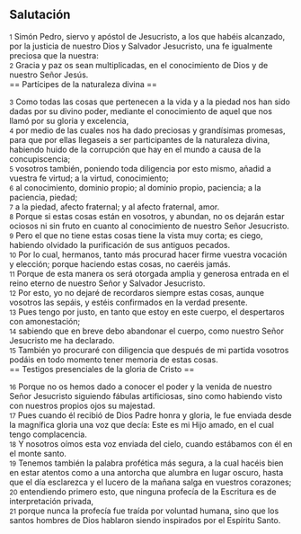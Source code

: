 == Salutación ==

{{anchor|1}} <small>1</small> Simón Pedro, siervo y apóstol de Jesucristo, a los que habéis alcanzado, por la justicia de nuestro Dios y Salvador Jesucristo, una fe igualmente preciosa que la nuestra:<br>
{{anchor|2}} <small>2</small> Gracia y paz os sean multiplicadas, en el conocimiento de Dios y de nuestro Señor Jesús.<br>
== Partícipes de la naturaleza divina ==

{{anchor|3}} <small>3</small> Como todas las cosas que pertenecen a la vida y a la piedad nos han sido dadas por su divino poder, mediante el conocimiento de aquel que nos llamó por su gloria y excelencia,<br>
{{anchor|4}} <small>4</small> por medio de las cuales nos ha dado preciosas y grandísimas promesas, para que por ellas llegaseis a ser participantes de la naturaleza divina, habiendo huido de la corrupción que hay en el mundo a causa de la concupiscencia;<br>
{{anchor|5}} <small>5</small> vosotros también, poniendo toda diligencia por esto mismo, añadid a vuestra fe virtud; a la virtud, conocimiento;<br>
{{anchor|6}} <small>6</small> al conocimiento, dominio propio; al dominio propio, paciencia; a la paciencia, piedad;<br>
{{anchor|7}} <small>7</small> a la piedad, afecto fraternal; y al afecto fraternal, amor.<br>
{{anchor|8}} <small>8</small> Porque si estas cosas están en vosotros, y abundan, no os dejarán estar ociosos ni sin fruto en cuanto al conocimiento de nuestro Señor Jesucristo.<br>
{{anchor|9}} <small>9</small> Pero el que no tiene estas cosas tiene la vista muy corta; es ciego, habiendo olvidado la purificación de sus antiguos pecados.<br>
{{anchor|10}} <small>10</small> Por lo cual, hermanos, tanto más procurad hacer firme vuestra vocación y elección; porque haciendo estas cosas, no caeréis jamás.<br>
{{anchor|11}} <small>11</small> Porque de esta manera os será otorgada amplia y generosa entrada en el reino eterno de nuestro Señor y Salvador Jesucristo.<br>
{{anchor|12}} <small>12</small> Por esto, yo no dejaré de recordaros siempre estas cosas, aunque vosotros las sepáis, y estéis confirmados en la verdad presente.<br>
{{anchor|13}} <small>13</small> Pues tengo por justo, en tanto que estoy en este cuerpo, el despertaros con amonestación;<br>
{{anchor|14}} <small>14</small> sabiendo que en breve debo abandonar el cuerpo, como nuestro Señor Jesucristo me ha declarado.<br>
{{anchor|15}} <small>15</small> También yo procuraré con diligencia que después de mi partida vosotros podáis en todo momento tener memoria de estas cosas.<br>
== Testigos presenciales de la gloria de Cristo ==

{{anchor|16}} <small>16</small> Porque no os hemos dado a conocer el poder y la venida de nuestro Señor Jesucristo siguiendo fábulas artificiosas, sino como habiendo visto con nuestros propios ojos su majestad.<br>
{{anchor|17}} <small>17</small> Pues cuando él recibió de Dios Padre honra y gloria, le fue enviada desde la magnífica gloria una voz que decía: Este es mi Hijo amado, en el cual tengo complacencia.<br>
{{anchor|18}} <small>18</small> Y nosotros oímos esta voz enviada del cielo, cuando estábamos con él en el monte santo.<br>
{{anchor|19}} <small>19</small> Tenemos también la palabra profética más segura, a la cual hacéis bien en estar atentos como a una antorcha que alumbra en lugar oscuro, hasta que el día esclarezca y el lucero de la mañana salga en vuestros corazones;<br>
{{anchor|20}} <small>20</small> entendiendo primero esto, que ninguna profecía de la Escritura es de interpretación privada,<br>
{{anchor|21}} <small>21</small> porque nunca la profecía fue traída por voluntad humana, sino que los santos hombres de Dios hablaron siendo inspirados por el Espíritu Santo.<br>
